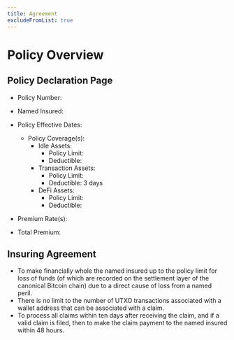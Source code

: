 ```yaml
---
title: Agreement 
excludeFromList: true
---
```



# Policy Overview

## Policy Declaration Page
 - Policy Number:
 - Named Insured:
 - Policy Effective Dates:
    - Policy Coverage(s):
        - Idle Assets:
          - Policy Limit: 
          - Deductible: 
        - Transaction Assets:
          - Policy Limit: 
          - Deductible: 3 days 
        - DeFi Assets:
          - Policy Limit:
          - Deductible:

 - Premium Rate(s):
 - Total Premium:

## Insuring Agreement
 - To make financially whole the named insured up to the policy limit for loss of funds (of which are recorded on the settlement layer of the canonical Bitcoin chain) due to a direct cause of loss from a named peril.
 - There is no limit to the number of UTXO transactions associated with a wallet address that can be associated with a claim. 
 - To process all claims within ten days after receiving the claim, and if a valid claim is filed, then to make the claim payment to the named insured within 48 hours. 

